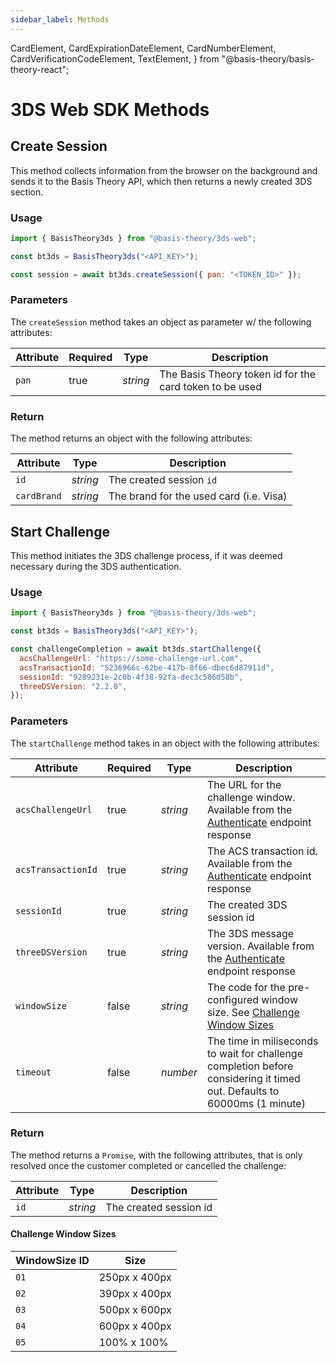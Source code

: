 ```yaml
---
sidebar_label: Methods
---
```


  CardElement,
  CardExpirationDateElement,
  CardNumberElement,
  CardVerificationCodeElement,
  TextElement,
} from "@basis-theory/basis-theory-react";

# 3DS Web SDK Methods

## Create Session

This method collects information from the browser on the background and sends it to the Basis Theory API, which then returns a newly created 3DS section.

### Usage

```javascript showLineNumbers
import { BasisTheory3ds } from "@basis-theory/3ds-web";

const bt3ds = BasisTheory3ds("<API_KEY>");

const session = await bt3ds.createSession({ pan: "<TOKEN_ID>" });
```

### Parameters
The `createSession` method takes an object as parameter w/ the following attributes:

| Attribute | Required | Type | Description |
| --- | --- | --- | --- |
| `pan` | true | _string_ | The Basis Theory token id for the card token to be used |

### Return

The method returns an object with the following attributes:

| Attribute | Type | Description |
| --- | --- | --- |
| `id` | _string_ | The created session `id` |
| `cardBrand` | _string_ | The brand for the used card (i.e. Visa) |

## Start Challenge

This method initiates the 3DS challenge process, if it was deemed necessary during the 3DS authentication.

### Usage

```javascript showLineNumbers
import { BasisTheory3ds } from "@basis-theory/3ds-web";

const bt3ds = BasisTheory3ds("<API_KEY>");

const challengeCompletion = await bt3ds.startChallenge({
  acsChallengeUrl: "https://some-challenge-url.com",
  acsTransactionId: "5236966c-62be-417b-8f66-dbec6d87911d",
  sessionId: "9289231e-2c0b-4f38-92fa-dec3c586d58b",
  threeDSVersion: "2.2.0",
});
```

### Parameters

The `startChallenge` method takes in an object with the following attributes:

| Attribute | Required | Type | Description |
| --- | --- | --- | --- |
| `acsChallengeUrl` | true | _string_ | The URL for the challenge window. Available from the [Authenticate](/docs/api/3ds/sessions#authenticate-session) endpoint response |
| `acsTransactionId` | true | _string_ | The ACS transaction id. Available from the [Authenticate](/docs/api/3ds/sessions#authenticate-session) endpoint response |
| `sessionId` | true | _string_ | The created 3DS session id |
| `threeDSVersion` | true | _string_ | The 3DS message version. Available from the [Authenticate](/docs/api/3ds/sessions#authenticate-session) endpoint response |
| `windowSize` | false | _string_ | The code for the pre-configured window size. See [Challenge Window Sizes](#challenge-window-sizes) |
| `timeout`| false | _number_ | The time in miliseconds to wait for challenge completion before considering it timed out. Defaults to 60000ms (1 minute) |

### Return
The method returns a `Promise`, with the following attributes, that is only resolved once the customer completed or cancelled the challenge:

| Attribute | Type | Description |
| --- | --- | --- |
| `id` | _string_ | The created session id |


#### Challenge Window Sizes

| WindowSize ID | Size |
| --- | --- |
| `01` | 250px x 400px |
| `02` | 390px x 400px |
| `03` | 500px x 600px |
| `04` | 600px x 400px |
| `05` | 100% x 100% |
